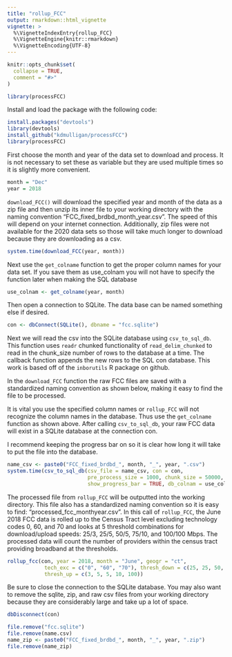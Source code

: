 ```yaml
---
title: "rollup_FCC"
output: rmarkdown::html_vignette
vignette: >
  %\VignetteIndexEntry{rollup_FCC}
  %\VignetteEngine{knitr::rmarkdown}
  %\VignetteEncoding{UTF-8}
---
```


```r
knitr::opts_chunk$set(
  collapse = TRUE,
  comment = "#>"
)
```

```r
library(processFCC)
```



Install and load the package with the following code:
```r
install.packages("devtools")
library(devtools)
install_github("kdmulligan/processFCC")
library(processFCC)
```

First choose the month and year of the data set to download and process. It is 
not necessary to set these as variable but they are used multiple times so it 
is slightly more convenient. 
```r
month = "Dec"
year = 2018
```

`download_FCC()` will download the specified year and month of the data as a zip
file and then unzip its inner file to your working directory with the naming 
convention "FCC_fixed_brdbd_month_year.csv". The speed of this will depend on your
internet connection. Additionally, zip files were not available for the 2020
data sets so those will take much longer to download because they are downloading as a csv.
```r
system.time(download_FCC(year, month))
```

Next use the `get_colname` function to get the proper column names for your 
data set. If you save them as use_colnam you will not have to specify the function
later when making the SQL database
```r
use_colnam <- get_colname(year, month)
```

Then open a connection to SQLite. The data base can be named something else if
desired.
```r
con <- dbConnect(SQLite(), dbname = "fcc.sqlite")
```

Next we will read the csv into the SQLite database using `csv_to_sql_db`. This 
function uses `readr` chunked functionality of `read_delim_chunked` to read in 
the chunk_size number of rows to the database at a time. The callback function 
appends the new rows to the SQL con database. This work is based off of the `inborutils` 
R package on github. 

In the `download_FCC` function the raw FCC files are saved with a standardized
naming convention as shown below, making it easy to find the file to be 
processed. 

It is vital you use the specified column names or `rollup_FCC` will 
not recognize the column names in the database. Thus use the `get_colname` 
function as shown above. After calling `csv_to_sql_db`, your raw FCC data will 
exist in a SQLite database at the connection con. 

I recommend keeping the progress bar on so it is clear how long it will take to
put the file into the database.
```r
name_csv <- paste0("FCC_fixed_brdbd_", month, "_", year, ".csv")
system.time(csv_to_sql_db(csv_file = name_csv, con = con, 
                          pre_process_size = 1000, chunk_size = 50000,
                          show_progress_bar = TRUE, db_colnam = use_colnam))
```


The processed file from `rollup_FCC` will be outputted into the working directory.
This file also has a standardized naming convention so it is easy to find: "processed_fcc_monthyear.csv". In this call of `rollup_FCC`, the June 2018 FCC 
data is rolled up to the Census Tract level excluding technology codes 0, 60, 
and 70 and looks at 5 threshold combinations for download/upload speeds: 25/3,
25/5, 50/5, 75/10, and 100/100 Mbps. The processed data will count the number
of providers within the census tract providing broadband at the thresholds.
```r
rollup_fcc(con, year = 2018, month = "June", geogr = "ct",
            tech_exc = c("0", "60", "70"), thresh_down = c(25, 25, 50, 75, 100),
            thresh_up = c(3, 5, 5, 10, 100))

```

Be sure to close the connection to the SQLite database. You may also want to 
remove the sqlite, zip, and raw csv files from your working directory because
they are considerably large and take up a lot of space.
```r
dbDisconnect(con)

file.remove("fcc.sqlite")
file.remove(name.csv)
name_zip <- paste0("FCC_fixed_brdbd_", month, "_", year, ".zip")
file.remove(name_zip)
```

